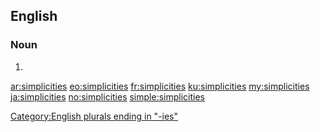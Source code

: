==English==

===Noun===
{{head|en|noun plural form}}

# {{plural of|simplicity|lang=en}}

[[Category:English plurals ending in "-ies"]]

[[ar:simplicities]]
[[eo:simplicities]]
[[fr:simplicities]]
[[ku:simplicities]]
[[my:simplicities]]
[[ja:simplicities]]
[[no:simplicities]]
[[simple:simplicities]]